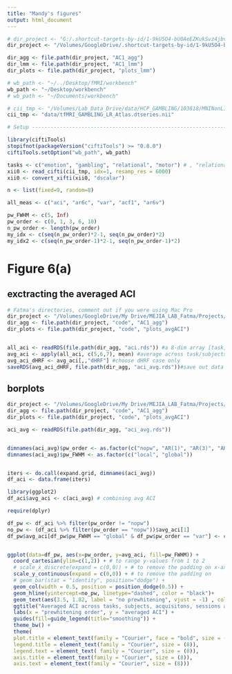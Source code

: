 ```yaml
---
title: "Mandy's figures"
output: html_document
---
```


```r
# dir_project <- "G:/.shortcut-targets-by-id/1-9kU5O4-bU0AeEZKukSvz4jbvolppJGG/ddpham/Prewhitening-Paper"
dir_project <- "/Volumes/GoogleDrive/.shortcut-targets-by-id/1-9kU5O4-bU0AeEZKukSvz4jbvolppJGG/ddpham/Prewhitening-Paper/results_pre_June_9"

dir_agg <- file.path(dir_project, "AC1_agg")
dir_lmm <- file.path(dir_project, "AC1_lmm")
dir_plots <- file.path(dir_project, "plots_lmm")

# wb_path <- "~/../Desktop/fMRI/workbench"
wb_path <- "~/Desktop/workbench"
# wb_path <- "~/Documents/workbench"

# cii_tmp <- "/Volumes/Lab_Data_Drive/data/HCP_GAMBLING/103818/MNINonLinear/Results/tfMRI_GAMBLING_LR/tfMRI_GAMBLING_LR_Atlas.dtseries.nii"
cii_tmp <- "data/tfMRI_GAMBLING_LR_Atlas.dtseries.nii"

# Setup ------------------------------------------------------------------------

library(ciftiTools)
stopifnot(packageVersion("ciftiTools") >= "0.8.0")
ciftiTools.setOption("wb_path", wb_path)

tasks <- c("emotion", "gambling", "relational", "motor") # , "relational", "social")
xii0 <- read_cifti(cii_tmp, idx=1, resamp_res = 6000)
xii0 <- convert_xifti(xii0, "dscalar")

n <- list(fixed=9, random=8)

all_meas <- c("aci", "ar6c", "var", "acf1", "ar6v")

pw_FWHM <- c(5, Inf)
pw_order <- c(0, 1, 3, 6, 10)
n_pw_order <- length(pw_order)
my_idx <- c(seq(n_pw_order)*2-1, seq(n_pw_order)*2)
my_idx2 <- c(seq(n_pw_order-1)*2-1, seq(n_pw_order-1)*2)
```

# Figure 6(a)

## exctracting the averaged ACI

```r
# Fatma's directories, comment out if you were using Mac Pro
dir_project <- "/Volumes/GoogleDrive/My Drive/MEJIA_LAB_Fatma/Projects/Prewhitening_Paper"
dir_agg <- file.path(dir_project, "code", "AC1_agg") 
dir_plots <- file.path(dir_project, "code", "plots_avgACI")


all_aci <- readRDS(file.path(dir_agg, "aci.rds")) #a 8-dim array [task, subj, acq, ses, FWHM, pw, HRF, v]
avg_aci <- apply(all_aci, c(5,6,7), mean) #average across task/subjects/runs/sessions/voxels
avg_aci_dHRF <- avg_aci[,,"dHRF"] #choose dHRF case only
saveRDS(avg_aci_dHRF, file.path(dir_agg, "aci_avg.rds"))#save out data for barplots
```

## borplots
```r
dir_project <- "/Volumes/GoogleDrive/My Drive/MEJIA_LAB_Fatma/Projects/Prewhitening_Paper"
dir_agg <- file.path(dir_project, "code", "AC1_agg") 
dir_plots <- file.path(dir_project, "code", "plots_avgACI")

aci_avg <- readRDS(file.path(dir_agg, "aci_avg.rds"))


dimnames(aci_avg)$pw_order <- as.factor(c("nopw", "AR(1)", "AR(3)", "AR(6)", "var"))
dimnames(aci_avg)$pw_FWHM <- as.factor(c("local", "global"))


iters <- do.call(expand.grid, dimnames(aci_avg))
df_aci <- data.frame(iters) 

library(ggplot2)
df_aci$avg_aci <- c(aci_avg) # combining avg ACI

require(dplyr)

df_pw <- df_aci %>% filter(pw_order != "nopw")
no_pw <- (df_aci %>% filter(pw_order == "nopw"))$avg_aci[1]
df_pw$avg_aci[df_pw$pw_FWHM == "global" & df_pw$pw_order == "var"] <- c(0)


ggplot(data=df_pw, aes(x=pw_order, y=avg_aci, fill=pw_FWHM)) +
  coord_cartesian(ylim=c(1,2)) + # to range y-values from 1 to 2
  # scale_x_discrete(expand = c(0,0)) + # to remove the padding on x-axis
  scale_y_continuous(expand = c(0,0)) + # to remove the padding on 
  # geom_bar(stat = "identity", position="dodge") +
  geom_col(width = 0.5, position = position_dodge(0.5)) +
  geom_hline(yintercept=no_pw, linetype="dashed", color = "black")+
  geom_text(aes(3.5, 1.82, label = "no prewhitening", vjust = -1) , col = "black", family = "Courier") +
  ggtitle("Averaged ACI across tasks, subjects, acquisitons, sessions and voxels") + 
  labs(x = "prewhitening order", y = "averaged ACI") +
  guides(fill=guide_legend(title="smoothing")) +
  theme_bw() +
  theme(
  plot.title = element_text(family = "Courier", face = "bold", size = (9.75)),
  legend.title = element_text(family = "Courier", size = (8)),
  legend.text = element_text( family = "Courier", size = (8)),
  axis.title = element_text(family = "Courier", size = (8)),
  axis.text = element_text(family = "Courier", size = (8)))


```





